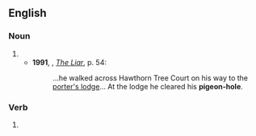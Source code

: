 {{also|pigeonhole|pigeon hole}}

==English==

===Noun===
{{en-noun}}

# {{alternative spelling of|pigeonhole|lang=en}}
#* '''1991''', {{w|Stephen Fry}}, ''[[:w:The Liar (novel)|The Liar]]'', p. 54:
#*: ...he walked across Hawthorn Tree Court on his way to the [[porter's lodge]]... At the lodge he cleared his '''pigeon-hole'''.

===Verb===
{{en-verb|pigeon-hol}}

# {{alternative spelling of|pigeonhole|lang=en}}